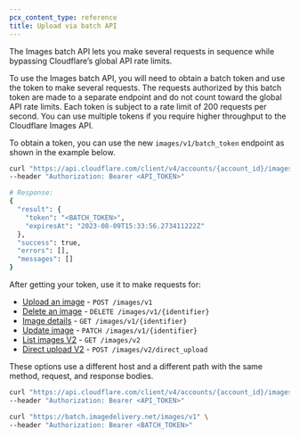 ```yaml
---
pcx_content_type: reference
title: Upload via batch API
---
```


The Images batch API lets you make several requests in sequence while bypassing Cloudflare’s global API rate limits.

To use the Images batch API, you will need to obtain a batch token and use the token to make several requests. The requests authorized by this batch token are made to a separate endpoint and do not count toward the global API rate limits. Each token is subject to a rate limit of 200 requests per second. You can use multiple tokens if you require higher throughput to the Cloudflare Images API.

To obtain a token, you can use the new `images/v1/batch_token` endpoint as shown in the example below.

```bash
curl "https://api.cloudflare.com/client/v4/accounts/{account_id}/images/v1/batch_token" \
--header "Authorization: Bearer <API_TOKEN>"

# Response:
{
  "result": {
    "token": "<BATCH_TOKEN>",
    "expiresAt": "2023-08-09T15:33:56.273411222Z"
  },
  "success": true,
  "errors": [],
  "messages": []
}
```

After getting your token, use it to make requests for:

- [Upload an image](/api/resources/images/subresources/v1/methods/create/) - `POST /images/v1`
- [Delete an image](/api/resources/images/subresources/v1/methods/delete/) - `DELETE /images/v1/{identifier}`
- [Image details](/api/resources/images/subresources/v1/methods/get/) - `GET /images/v1/{identifier}`
- [Update image](/api/resources/images/subresources/v1/methods/edit/) - `PATCH /images/v1/{identifier}`
- [List images V2](/api/resources/images/subresources/v2/methods/list/) - `GET /images/v2`
- [Direct upload V2](/api/resources/images/subresources/v2/subresources/direct_uploads/methods/create/) - `POST /images/v2/direct_upload`

These options use a different host and a different path with the same method, request, and response bodies.

```bash title="Request for list images V2 against api.cloudflare.com"
curl "https://api.cloudflare.com/client/v4/accounts/{account_id}/images/v2" \
--header "Authorization: Bearer <API_TOKEN>"
```

```bash title="Example request using a batch token"
curl "https://batch.imagedelivery.net/images/v1" \
--header "Authorization: Bearer <BATCH_TOKEN>"
```
